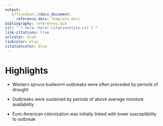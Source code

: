 ```yaml
---
output: 
   officedown::rdocx_document:
     reference_docx: Template.docx
bibliography: references.bib
csl: "`r here::here('citationstyle.csl')`"
link-citations: true
urlcolor: blue
linkcolor: blue
citationcolor: blue
---
```


# Highlights

-   Western spruce budworm outbreaks were often preceded by periods of drought

-   Outbreaks were sustained by periods of above average moisture availability

-   Euro-American colonization was initially linked with lower susceptibility to outbreak
